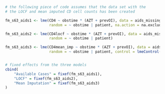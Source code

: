 ```r
# the following piece of code assumes that the data set with the 
# the LOCF and mean imputed CD cell counts has been created

fm_s63_aids1 <- lme(CD4 ~ obstime * (AZT + prevOI), data = aids_missings,
                    random = ~ obstime | patient, na.action = na.exclude)

fm_s63_aids2 <- lme(CD4locf ~ obstime * (AZT + prevOI), data = aids_missings,
                    random = ~ obstime | patient)

fm_s63_aids3 <- lme(CD4mean_imp ~ obstime * (AZT + prevOI), data = aids_missings,
                    random = ~ obstime | patient, control = lmeControl(opt = "optim"))


# fixed effects from the three models
cbind(
    "Available Cases" = fixef(fm_s63_aids1),
    "LOCF" = fixef(fm_s63_aids2),
    "Mean Imputation" = fixef(fm_s63_aids3)
)
```

